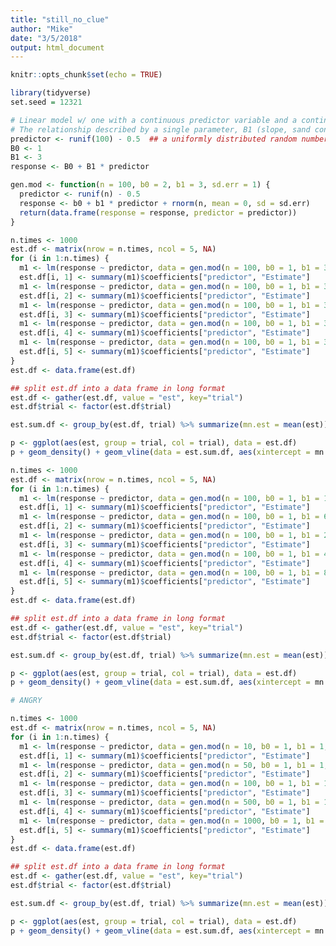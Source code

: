 ```yaml
---
title: "still_no_clue"
author: "Mike"
date: "3/5/2018"
output: html_document
---
```


```r
knitr::opts_chunk$set(echo = TRUE)
```

```r
library(tidyverse)
set.seed = 12321

# Linear model w/ one with a continuous predictor variable and a continous response variable
# The relationship described by a single parameter, B1 (slope, sand consequently a predictor of effect size)
predictor <- runif(100) - 0.5  ## a uniformly distributed random number between -0.5 and 0.5
B0 <- 1
B1 <- 3
response <- B0 + B1 * predictor
```

```r

gen.mod <- function(n = 100, b0 = 2, b1 = 3, sd.err = 1) {
  predictor <- runif(n) - 0.5
  response <- b0 + b1 * predictor + rnorm(n, mean = 0, sd = sd.err)
  return(data.frame(response = response, predictor = predictor))
}
```




```r
n.times <- 1000
est.df <- matrix(nrow = n.times, ncol = 5, NA)
for (i in 1:n.times) {
  m1 <- lm(response ~ predictor, data = gen.mod(n = 100, b0 = 1, b1 = 3, sd.err = 1))
  est.df[i, 1] <- summary(m1)$coefficients["predictor", "Estimate"]
  m1 <- lm(response ~ predictor, data = gen.mod(n = 100, b0 = 1, b1 = 3, sd.err = 5))
  est.df[i, 2] <- summary(m1)$coefficients["predictor", "Estimate"]
  m1 <- lm(response ~ predictor, data = gen.mod(n = 100, b0 = 1, b1 = 3, sd.err = 10))
  est.df[i, 3] <- summary(m1)$coefficients["predictor", "Estimate"]
  m1 <- lm(response ~ predictor, data = gen.mod(n = 100, b0 = 1, b1 = 3, sd.err = 15))
  est.df[i, 4] <- summary(m1)$coefficients["predictor", "Estimate"]
  m1 <- lm(response ~ predictor, data = gen.mod(n = 100, b0 = 1, b1 = 3, sd.err = 20))
  est.df[i, 5] <- summary(m1)$coefficients["predictor", "Estimate"]
}
est.df <- data.frame(est.df)

## split est.df into a data frame in long format
est.df <- gather(est.df, value = "est", key="trial")
est.df$trial <- factor(est.df$trial)

est.sum.df <- group_by(est.df, trial) %>% summarize(mn.est = mean(est))

p <- ggplot(aes(est, group = trial, col = trial), data = est.df)
p + geom_density() + geom_vline(data = est.sum.df, aes(xintercept = mn.est, col = trial))

```



```r
n.times <- 1000
est.df <- matrix(nrow = n.times, ncol = 5, NA)
for (i in 1:n.times) {
  m1 <- lm(response ~ predictor, data = gen.mod(n = 100, b0 = 1, b1 = 1, sd.err = 1))
  est.df[i, 1] <- summary(m1)$coefficients["predictor", "Estimate"]
  m1 <- lm(response ~ predictor, data = gen.mod(n = 100, b0 = 1, b1 = 6, sd.err = 1))
  est.df[i, 2] <- summary(m1)$coefficients["predictor", "Estimate"]
  m1 <- lm(response ~ predictor, data = gen.mod(n = 100, b0 = 1, b1 = 21, sd.err = 1))
  est.df[i, 3] <- summary(m1)$coefficients["predictor", "Estimate"]
  m1 <- lm(response ~ predictor, data = gen.mod(n = 100, b0 = 1, b1 = 48, sd.err = 1))
  est.df[i, 4] <- summary(m1)$coefficients["predictor", "Estimate"]
  m1 <- lm(response ~ predictor, data = gen.mod(n = 100, b0 = 1, b1 = 81, sd.err = 1))
  est.df[i, 5] <- summary(m1)$coefficients["predictor", "Estimate"]
}
est.df <- data.frame(est.df)

## split est.df into a data frame in long format
est.df <- gather(est.df, value = "est", key="trial")
est.df$trial <- factor(est.df$trial)

est.sum.df <- group_by(est.df, trial) %>% summarize(mn.est = mean(est))

p <- ggplot(aes(est, group = trial, col = trial), data = est.df)
p + geom_density() + geom_vline(data = est.sum.df, aes(xintercept = mn.est, col = trial))

# ANGRY 
```


```r
n.times <- 1000
est.df <- matrix(nrow = n.times, ncol = 5, NA)
for (i in 1:n.times) {
  m1 <- lm(response ~ predictor, data = gen.mod(n = 10, b0 = 1, b1 = 1, sd.err = 1))
  est.df[i, 1] <- summary(m1)$coefficients["predictor", "Estimate"]
  m1 <- lm(response ~ predictor, data = gen.mod(n = 50, b0 = 1, b1 = 1, sd.err = 1))
  est.df[i, 2] <- summary(m1)$coefficients["predictor", "Estimate"]
  m1 <- lm(response ~ predictor, data = gen.mod(n = 100, b0 = 1, b1 = 1, sd.err = 1))
  est.df[i, 3] <- summary(m1)$coefficients["predictor", "Estimate"]
  m1 <- lm(response ~ predictor, data = gen.mod(n = 500, b0 = 1, b1 = 1, sd.err = 1))
  est.df[i, 4] <- summary(m1)$coefficients["predictor", "Estimate"]
  m1 <- lm(response ~ predictor, data = gen.mod(n = 1000, b0 = 1, b1 = 1, sd.err = 1))
  est.df[i, 5] <- summary(m1)$coefficients["predictor", "Estimate"]
}
est.df <- data.frame(est.df)

## split est.df into a data frame in long format
est.df <- gather(est.df, value = "est", key="trial")
est.df$trial <- factor(est.df$trial)

est.sum.df <- group_by(est.df, trial) %>% summarize(mn.est = mean(est))

p <- ggplot(aes(est, group = trial, col = trial), data = est.df)
p + geom_density() + geom_vline(data = est.sum.df, aes(xintercept = mn.est, col = trial))

```



